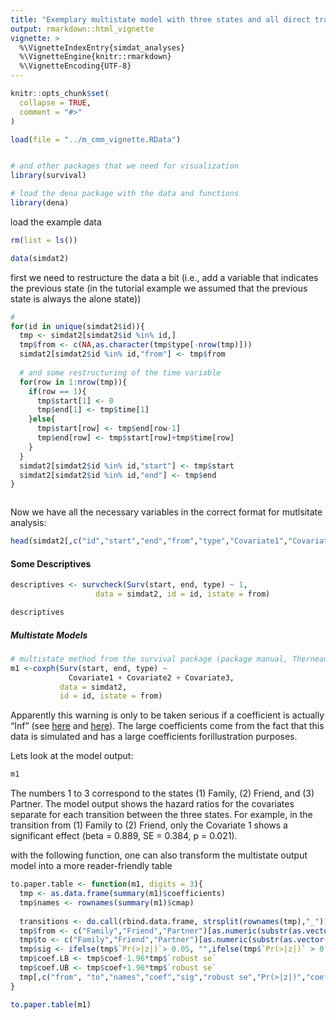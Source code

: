 ```yaml
---
title: "Exemplary multistate model with three states and all direct transitions in between"
output: rmarkdown::html_vignette
vignette: >
  %\VignetteIndexEntry{simdat_analyses}
  %\VignetteEngine{knitr::rmarkdown}
  %\VignetteEncoding{UTF-8}
---
```


```r
knitr::opts_chunk$set(
  collapse = TRUE,
  comment = "#>"
)

load(file = "../m_cmm_vignette.RData")


# and other packages that we need for visualization
library(survival)

```

```r

# load the dena package with the data and functions
library(dena)

```

load the example data

```r
rm(list = ls())

data(simdat2)


```

first we need to restructure the data a bit (i.e., add a variable that indicates the previous state (in the
 tutorial example we assumed that the previous state is always the alone state))

```r
# 
for(id in unique(simdat2$id)){
  tmp <- simdat2[simdat2$id %in% id,]
  tmp$from <- c(NA,as.character(tmp$type[-nrow(tmp)]))
  simdat2[simdat2$id %in% id,"from"] <- tmp$from
  
  # and some restructuring of the time variable
  for(row in 1:nrow(tmp)){
    if(row == 1){
      tmp$start[1] <- 0
      tmp$end[1] <- tmp$time[1]
    }else{
      tmp$start[row] <- tmp$end[row-1]
      tmp$end[row] <- tmp$start[row]+tmp$time[row]
    }
  }
  simdat2[simdat2$id %in% id,"start"] <- tmp$start
  simdat2[simdat2$id %in% id,"end"] <- tmp$end
}



```

Now we have all the necessary variables in the correct format for mutlsitate analysis:

```r
head(simdat2[,c("id","start","end","from","type","Covariate1","Covariate2","Covariate3")])
```

#### Some Descriptives ####


```r
descriptives <- survcheck(Surv(start, end, type) ~ 1, 
                   data = simdat2, id = id, istate = from)

descriptives
```

##### Multistate Models ####

```r

# multistate method from the survival package (package manual, Therneau, 2020, p 61)
m1 <-coxph(Surv(start, end, type) ~ 
             Covariate1 + Covariate2 + Covariate3, 
           data = simdat2, 
           id = id, istate = from)

```

Apparently this warning is only to be taken serious if a coefficient is actually "Inf" (see [here](https://stat.ethz.ch/pipermail/r-help/2008-September/174201.html)  and [here](https://stackoverflow.com/questions/19369314/r-coxph-warning-loglik-converged-before-variable)). The large coefficients come from the fact that this data is simulated and has a large coefficients forillustration purposes.

Lets look at the model output:

```r

m1

```

The numbers 1 to 3 correspond to the states (1) Family, (2) Friend, and (3) Partner. The model output shows the hazard ratios for the covariates separate for each transition between the three states. For example, in the transition from (1) Family to (2) Friend, only the Covariate 1 shows a significant effect (beta = 0.889, SE = 0.384, p = 0.021). 


with the following function, one can also transform the multistate output model into a more reader-friendly table
```r
to.paper.table <- function(m1, digits = 3){
  tmp <- as.data.frame(summary(m1)$coefficients)
  tmp$names <- rownames(summary(m1)$cmap)
  
  transitions <- do.call(rbind.data.frame, strsplit(rownames(tmp),"_"))[2]
  tmp$from <- c("Family","Friend","Partner")[as.numeric(substr(as.vector(transitions[,1]),1,1))]
  tmp$to <- c("Family","Friend","Partner")[as.numeric(substr(as.vector(transitions[,1]),3,3))]
  tmp$sig <- ifelse(tmp$`Pr(>|z|)`> 0.05, "",ifelse(tmp$`Pr(>|z|)` > 0.01,"*",ifelse(tmp$`Pr(>|z|)` > 0.001,"**","***")))
  tmp$coef.LB <- tmp$coef-1.96*tmp$`robust se`
  tmp$coef.UB <- tmp$coef+1.96*tmp$`robust se`
  tmp[,c("from", "to","names","coef","sig","robust se","Pr(>|z|)","coef.LB","coef.UB")]
}

to.paper.table(m1)
```
